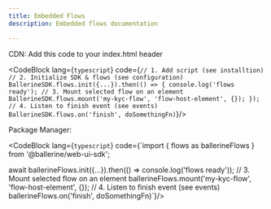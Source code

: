 ---
title: Embedded Flows
description: Embedded flows documentation

---


CDN:
Add this code to your index.html header

<CodeBlock lang={`typescript`} code={`// 1. Add script (see installtion)
// 2. Initialize SDK & flows (see configuration)
BallerineSDK.flows.init({...}).then(() => {
	console.log('flows ready');
	// 3. Mount selected flow on an element
	BallerineSDK.flows.mount('my-kyc-flow', 'flow-host-element', {});
});
// 4. Listen to finish event (see events)
BallerineSDK.flows.on('finish', doSomethingFn)`}/>

Package Manager:

<CodeBlock lang={`typescript`} code={`import { flows as ballerineFlows } from '@ballerine/web-ui-sdk';

await ballerineFlows.init({...}).then(() => console.log('flows ready'));
// 3. Mount selected flow on an element
ballerineFlows.mount('my-kyc-flow', 'flow-host-element', {});
// 4. Listen to finish event (see events)
ballerineFlows.on('finish', doSomethingFn)`}/>
